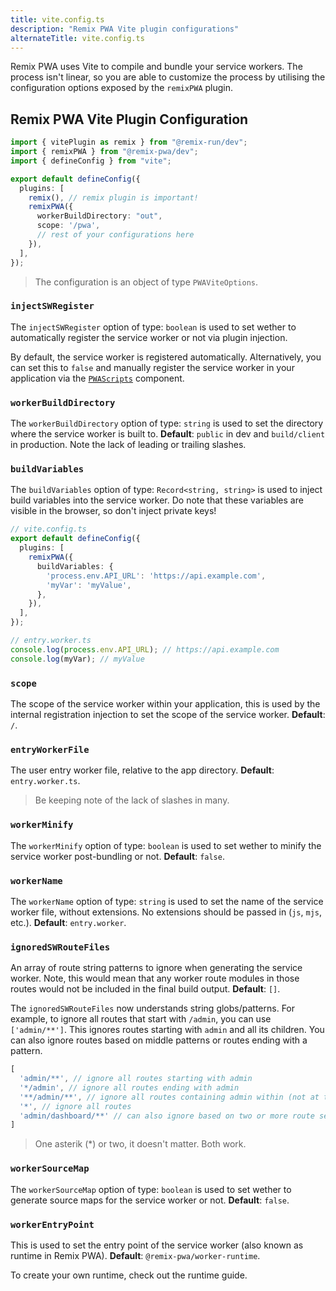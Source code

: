 ```yaml
---
title: vite.config.ts
description: "Remix PWA Vite plugin configurations"
alternateTitle: vite.config.ts
---
```


Remix PWA uses Vite to compile and bundle your service workers. The process isn't linear, so you are able to customize the process by utilising the configuration options exposed by the `remixPWA` plugin.

## Remix PWA Vite Plugin Configuration

```ts {{filename:'vite.config.ts'}}
import { vitePlugin as remix } from "@remix-run/dev";
import { remixPWA } from "@remix-pwa/dev";
import { defineConfig } from "vite";

export default defineConfig({
  plugins: [
    remix(), // remix plugin is important!
    remixPWA({
      workerBuildDirectory: "out",
      scope: '/pwa',
      // rest of your configurations here
    }),
  ],
});
```

> The configuration is an object of type `PWAViteOptions`.

### `injectSWRegister`

The `injectSWRegister` option of type: `boolean` is used to set wether to automatically register the service worker or not via plugin injection.

By default, the service worker is registered automatically. Alternatively, you can set this to `false` and manually register the service worker in your application via the [`PWAScripts`](/docs/next/pwa-scripts) component.

### `workerBuildDirectory`

The `workerBuildDirectory` option of type: `string` is used to set the directory where the service worker is built to. **Default**: `public` in dev and `build/client` in production. Note the lack of leading or trailing slashes.

### `buildVariables`

The `buildVariables` option of type: `Record<string, string>` is used to inject build variables into the service worker. Do note that these variables are visible in the browser, so don't inject private keys!

```ts
// vite.config.ts
export default defineConfig({
  plugins: [
    remixPWA({
      buildVariables: {
        'process.env.API_URL': 'https://api.example.com',
        'myVar': 'myValue',
      },
    }),
  ],
});

// entry.worker.ts
console.log(process.env.API_URL); // https://api.example.com
console.log(myVar); // myValue
```

### `scope`

The scope of the service worker within your application, this is used by the internal registration injection to set the scope of the service worker. **Default**: `/`.

### `entryWorkerFile`

The user entry worker file, relative to the app directory. **Default**: `entry.worker.ts`.

> Be keeping note of the lack of slashes in many.

### `workerMinify`

The `workerMinify` option of type: `boolean` is used to set wether to minify the service worker post-bundling or not. **Default**: `false`.

### `workerName`

The `workerName` option of type: `string` is used to set the name of the service worker file, without extensions. No extensions should be passed in (`js`, `mjs`, etc.). **Default**: `entry.worker`.

### `ignoredSWRouteFiles`

An array of route string patterns to ignore when generating the service worker. Note, this would mean that any worker route modules in those routes would not be included in the final build output. **Default**: `[]`.

The `ignoredSWRouteFiles` now understands string globs/patterns. For example, to ignore all routes that start with `/admin`, you can use `['admin/**']`. This ignores routes starting with `admin` and all its children. You can also ignore routes based on middle patterns or routes ending with a pattern.

```ts
[
  'admin/**', // ignore all routes starting with admin
  '*/admin', // ignore all routes ending with admin
  '**/admin/**', // ignore all routes containing admin within (not at the start or end)
  '*', // ignore all routes 
  'admin/dashboard/**' // can also ignore based on two or more route segments
]
```

> One asterik (*) or two, it doesn't matter. Both work.

### `workerSourceMap`

The `workerSourceMap` option of type: `boolean` is used to set wether to generate source maps for the service worker or not. **Default**: `false`.

### `workerEntryPoint`

This is used to set the entry point of the service worker (also known as runtime in Remix PWA). **Default**: `@remix-pwa/worker-runtime`.

To create your own runtime, check out the runtime guide.

